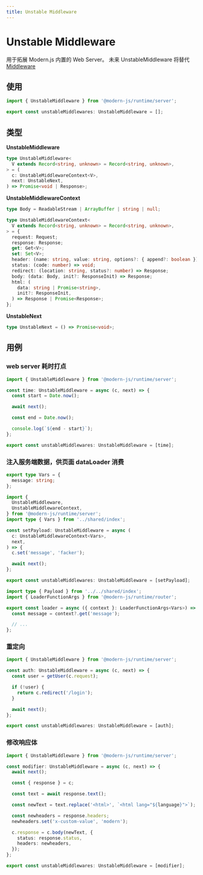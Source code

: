 ```yaml
---
title: Unstable Middleware
---
```


# Unstable Middleware

用于拓展 Modern.js 内置的 Web Server。 未来 UnstableMiddleware 将替代 [Middleware](/apis/app/runtime/web-server/middleware)

## 使用

```ts title="server/index.ts"
import { UnstableMiddleware } from '@modern-js/runtime/server';

export const unstableMiddlewares: UnstableMiddleware = [];
```

## 类型

**UnstableMiddleware**

```ts
type UnstableMiddleware<
  V extends Record<string, unknown> = Record<string, unknown>,
> = (
  c: UnstableMiddlewareContext<V>,
  next: UnstableNext,
) => Promise<void | Response>;
```

**UnstableMiddlewareContext**

```ts
type Body = ReadableStream | ArrayBuffer | string | null;

type UnstableMiddlewareContext<
  V extends Record<string, unknown> = Record<string, unknown>,
> = {
  request: Request;
  response: Response;
  get: Get<V>;
  set: Set<V>;
  header: (name: string, value: string, options?: { append?: boolean }) => void;
  status: (code: number) => void;
  redirect: (location: string, status?: number) => Response;
  body: (data: Body, init?: ResponseInit) => Response;
  html: (
    data: string | Promise<string>,
    init?: ResponseInit,
  ) => Response | Promise<Response>;
};
```

**UnstableNext**

```ts
type UnstableNext = () => Promise<void>;
```

## 用例

### web server 耗时打点

```ts
import { UnstableMiddleware } from '@modern-js/runtime/server';

const time: UnstableMiddleware = async (c, next) => {
  const start = Date.now();

  await next();

  const end = Date.now();

  console.log(`${end - start}`);
};

export const unstableMiddlewares: UnstableMiddleware = [time];
```

### 注入服务端数据，供页面 dataLoader 消费

```ts title="shared/index.ts"
export type Vars = {
  message: string;
};
```

```ts title="server/index.ts"
import {
  UnstableMiddleware,
  UnstableMiddlewareContext,
} from '@modern-js/runtime/server';
import type { Vars } from '../shared/index';

const setPayload: UnstableMiddleware = async (
  c: UnstableMiddlewareContext<Vars>,
  next,
) => {
  c.set('message', 'facker');

  await next();
};

export const unstableMiddlewares: UnstableMiddleware = [setPayload];
```

```ts title="src/routes/page.data.ts"
import type { Payload } from '../../shared/index';
import { LoaderFunctionArgs } from '@modern-js/runtime/router';

export const loader = async ({ context }: LoaderFunctionArgs<Vars>) => {
  const message = context?.get('message');

  // ...
};
```

### 重定向

```ts
import { UnstableMiddleware } from '@modern-js/runtime/server';

const auth: UnstableMiddleware = async (c, next) => {
  const user = getUser(c.request);

  if (!user) {
    return c.redirect('/login');
  }

  await next();
};

export const unstableMiddlewares: UnstableMiddleware = [auth];
```

### 修改响应体

```ts
import { UnstableMiddleware } from '@modern-js/runtime/server';

const modifier: UnstableMiddleware = async (c, next) => {
  await next();

  const { response } = c;

  const text = await response.text();

  const newText = text.replace('<html>', `<html lang="${language}">`);

  const newheaders = response.headers;
  newheaders.set('x-custom-value', 'modern');

  c.response = c.body(newText, {
    status: response.status,
    headers: newheaders,
  });
};

export const unstableMiddlewares: UnstableMiddleware = [modifier];
```
